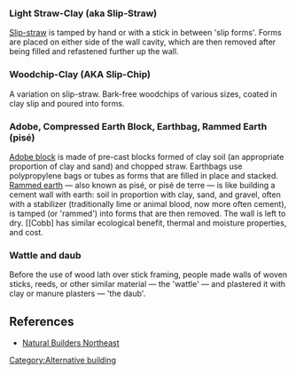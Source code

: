 
===Light Straw-Clay (aka Slip-Straw)===

[[Slip-straw]] is tamped by hand or with a stick in between 'slip forms'. Forms are placed on either side of the wall cavity, which are then removed after being filled and refastened further up the wall.

===Woodchip-Clay (AKA Slip-Chip)===
A variation on slip-straw. Bark-free woodchips of various sizes, coated in clay slip and poured into forms. 

===Adobe, Compressed Earth Block, Earthbag, Rammed Earth (pisé)===

[[Adobe block]] is made of pre-cast blocks formed of clay soil (an appropriate proportion of clay and sand) and chopped straw. Earthbags use polypropylene bags or tubes as forms that are filled in place and stacked. [[Rammed earth]] — also known as pisé, or pisé de terre — is like building a cement wall with earth: soil in proportion with clay, sand, and gravel, often with a stabilizer (traditionally lime or animal blood, now more often cement), is tamped (or 'rammed') into forms that are then removed. The wall is left to dry. [[Cobb] has similar ecological benefit, thermal and moisture properties, and cost.

===Wattle and daub===

Before the use of wood lath over stick framing, people made walls of woven sticks, reeds, or other similar material — the 'wattle' — and plastered it with clay or manure plasters — 'the daub'. 

==References==

* [http://www.nbne.org/natbuild/natbuild.php Natural Builders Northeast]

[[Category:Alternative building]]
